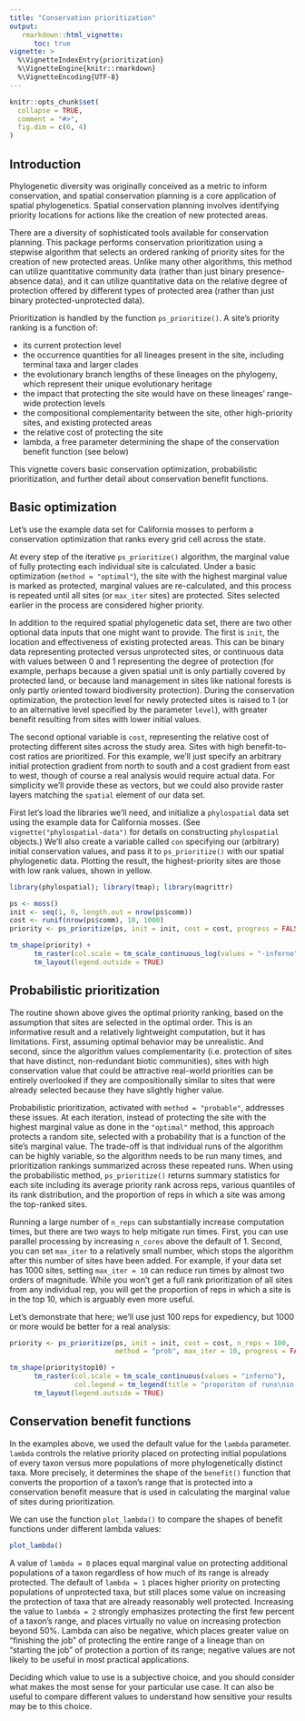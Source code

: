 ```yaml
---
title: "Conservation prioritization"
output: 
   rmarkdown::html_vignette:
      toc: true
vignette: >
  %\VignetteIndexEntry{prioritization}
  %\VignetteEngine{knitr::rmarkdown}
  %\VignetteEncoding{UTF-8}
---
```


```r
knitr::opts_chunk$set(
  collapse = TRUE,
  comment = "#>",
  fig.dim = c(6, 4)
)
```


## Introduction

Phylogenetic diversity was originally conceived as a metric to inform conservation, and spatial conservation planning is a core application of spatial phylogenetics. Spatial conservation planning involves identifying priority locations for actions like the creation of new protected areas.

There are a diversity of sophisticated tools available for conservation planning. This package performs conservation prioritization using a stepwise algorithm that selects an ordered ranking of priority sites for the creation of new protected areas. Unlike many other algorithms, this method can utilize quantitative community data (rather than just binary presence-absence data), and it can utilize quantitative data on the relative degree of protection offered by different types of protected area (rather than just binary protected-unprotected data). 

Prioritization is handled by the function `ps_prioritize()`. A site's priority ranking is a function of:

- its current protection level
- the occurrence quantities for all lineages present in the site, including terminal taxa and larger clades
- the evolutionary branch lengths of these lineages on the phylogeny, which represent their unique evolutionary heritage
- the impact that protecting the site would have on these lineages' range-wide protection levels
- the compositional complementarity between the site, other high-priority sites, and existing protected areas
- the relative cost of protecting the site
- lambda, a free parameter determining the shape of the conservation benefit function (see below)

This vignette covers basic conservation optimization, probabilistic prioritization, and further detail about conservation benefit functions.


## Basic optimization

Let's use the example data set for California mosses to perform a conservation optimization that ranks every grid cell across the state. 

At every step of the iterative `ps_prioritize()` algorithm, the marginal value of fully protecting each individual site is calculated. Under a basic optimization (`method = "optimal"`), the site with the highest marginal value is marked as protected, marginal values are re-calculated, and this process is repeated until all sites (or `max_iter` sites) are protected. Sites selected earlier in the process are considered higher priority.

In addition to the required spatial phylogenetic data set, there are two other optional data inputs that one might want to provide. The first is `init`, the location and effectiveness of existing protected areas. This can be binary data representing protected versus unprotected sites, or continuous data with values between 0 and 1 representing the degree of protection (for example, perhaps because a given spatial unit is only partially covered by protected land, or because land management in sites like national forests is only partly oriented toward biodiversity protection). During the conservation optimization, the protection level for newly protected sites is raised to 1 (or to an alternative level specified by the parameter `level`), with greater benefit resulting from sites with lower initial values.

The second optional variable is `cost`, representing the relative cost of protecting different sites across the study area. Sites with high benefit-to-cost ratios are prioritized. For this example, we'll just specify an arbitrary initial protection gradient from north to south and a cost gradient from east to west, though of course a real analysis would require actual data. For simplicity we'll provide these as vectors, but we could also provide raster layers matching the `spatial` element of our data set.

First let's load the libraries we'll need, and initialize a `phylospatial` data set using the example data for California mosses. (See `vignette("phylospatial-data")` for details on constructing `phylospatial` objects.) We'll also create a variable called `con` specifying our (arbitrary) initial conservation values, and pass it to `ps_prioritize()` with our spatial phylogenetic data. Plotting the result, the highest-priority sites are those with low rank values, shown in yellow.

```r
library(phylospatial); library(tmap); library(magrittr)

ps <- moss()
init <- seq(1, 0, length.out = nrow(ps$comm))
cost <- runif(nrow(ps$comm), 10, 1000)
priority <- ps_prioritize(ps, init = init, cost = cost, progress = FALSE)

tm_shape(priority) + 
      tm_raster(col.scale = tm_scale_continuous_log(values = "-inferno")) + 
      tm_layout(legend.outside = TRUE)
```


## Probabilistic prioritization

The routine shown above gives the optimal priority ranking, based on the assumption that sites are selected in the optimal order. This is an informative result and a relatively lightweight computation, but it has limitations. First, assuming optimal behavior may be unrealistic. And second, since the algorithm values complementarity (i.e. protection of sites that have distinct, non-redundant biotic communities), sites with high conservation value that could be attractive real-world priorities can be entirely overlooked if they are compositionally similar to sites that were already selected because they have slightly higher value.

Probabilistic prioritization, activated with `method = "probable"`, addresses these issues. At each iteration, instead of protecting the site with the highest marginal value as done in the `"optimal"` method, this approach protects a random site, selected with a probability that is a function of the site's marginal value. The trade-off is that individual runs of the algorithm can be highly variable, so the algorithm needs to be run many times, and prioritization rankings summarized across these repeated runs. When using the probabilistic method, `ps_prioritize()` returns summary statistics for each site including its average priority rank across reps, various quantiles of its rank distribution, and the proportion of reps in which a site was among the top-ranked sites.

Running a large number of `n_reps` can substantially increase computation times, but there are two ways to help mitigate run times. First, you can use parallel processing by increasing `n_cores` above the default of 1. Second, you can set `max_iter` to a relatively small number, which stops the algorithm after this number of sites have been added. For example, if your data set has 1000 sites, setting `max_iter = 10` can reduce run times by almost two orders of magnitude. While you won't get a full rank prioritization of all sites from any individual rep, you will get the proportion of reps in which a site is in the top 10, which is arguably even more useful.

Let's demonstrate that here; we'll use just 100 reps for expediency, but 1000 or more would be better for a real analysis:

```r
priority <- ps_prioritize(ps, init = init, cost = cost, n_reps = 100,
                          method = "prob", max_iter = 10, progress = FALSE)

tm_shape(priority$top10) + 
      tm_raster(col.scale = tm_scale_continuous(values = "inferno"),
                col.legend = tm_legend(title = "proporiton of runs\nin which site was\ntop-10 priority")) + 
      tm_layout(legend.outside = TRUE)
```


## Conservation benefit functions

In the examples above, we used the default value for the `lambda` parameter. `lambda` controls the relative priority placed on protecting initial populations of every taxon versus more populations of more phylogenetically distinct taxa. More precisely, it determines the shape of the `benefit()` function that converts the proportion of a taxon's range that is protected into a conservation benefit measure that is used in calculating the marginal value of sites during prioritization. 

We can use the function `plot_lambda()` to compare the shapes of benefit functions under different lambda values:

```r
plot_lambda()
```
A value of `lambda = 0` places equal marginal value on protecting additional populations of a taxon regardless of how much of its range is already protected. The default of `lambda = 1` places higher priority on protecting populations of unprotected taxa, but still places some value on increasing the protection of taxa that are already reasonably well protected. Increasing the value to `lambda = 2` strongly emphasizes protecting the first few percent of a taxon's range, and places virtually no value on increasing protection beyond 50%. Lambda can also be negative, which places greater value on "finishing the job" of protecting the entire range of a lineage than on "starting the job" of protection a portion of its range; negative values are not likely to be useful in most practical applications.

Deciding which value to use is a subjective choice, and you should consider what makes the most sense for your particular use case. It can also be useful to compare different values to understand how sensitive your results may be to this choice.
